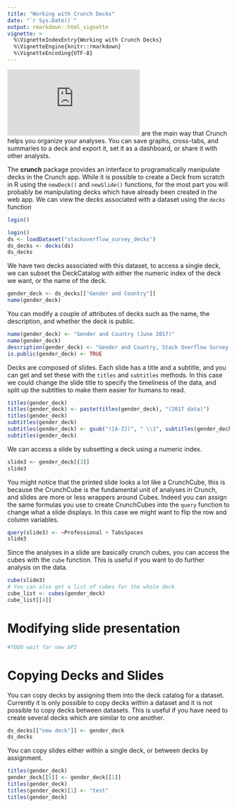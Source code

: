 ```yaml
---
title: "Working with Crunch Decks"
date: "`r Sys.Date()`"
output: rmarkdown::html_vignette
vignette: >
  %\VignetteIndexEntry{Working with Crunch Decks}
  %\VignetteEngine{knitr::rmarkdown}
  %\VignetteEncoding{UTF-8}
---
```


![Crunch Decks](https://support.crunch.io/crunch/crunch_saving-analyses.html) are the main way that Crunch helps you organize your analyses. You can save graphs, cross-tabs, and summaries to a deck and export it, set it as a dashboard, or share it with other analysts. 

The **crunch** package provides an interface to programatically manipulate decks in the Crunch app. While it is possible to create a Deck from scratch in R using the `newDeck()` and `newSlide()` functions, for the most part you will probably be manipulating decks which have already been created in the web app. We can view the decks associated with a dataset using the `decks` function

```r
login()
```


```r
login()
ds <- loadDataset("stackoverflow_survey_decks")
ds_decks <- decks(ds)
ds_decks
```
We have two decks associated with this dataset, to access a single deck, we can subset the DeckCatalog with either the numeric index of the deck we want, or the name of the deck. 

```r
gender_deck <- ds_decks[["Gender and Country"]]
name(gender_deck)
```

You can modify a couple of attributes of decks such as the name, the description, and whether the deck is public.

```r
name(gender_deck) <- "Gender and Country (June 2017)"
name(gender_deck)
description(gender_deck) <- "Gender and Country, Stack Overflow Survey as of 2017"
is.public(gender_deck) <- TRUE
```

Decks are composed of slides. Each slide has a title and a subtitle, and you can get and set these with the `titles` and `subtitles` methods. In this case we could change the slide title to specify the timeliness of the data, and split up the subtitles to make them easier for humans to read. 

```r
titles(gender_deck)
titles(gender_deck) <- paste(titles(gender_deck), "(2017 data)")
titles(gender_deck)
subtitles(gender_deck)
subtitles(gender_deck) <- gsub("([A-Z])", " \\1", subtitles(gender_deck))
subtitles(gender_deck)
```

We can access a slide by subsetting a deck using a numeric index. 

```r
slide3 <- gender_deck[[3]]
slide3
```

You might notice that the printed slide looks a lot like a CrunchCube, this is because the CrunchCube is the fundamental unit of analyses in Crunch, and slides are more or less wrappers around Cubes. Indeed you can assign the same formulas you use to create CrunchCubes into the `query` function to change what a slide displays. In this case we might want to flip the row and column variables. 


```r
query(slide3) <- ~Professional + TabsSpaces
slide3
```

Since the analyses in a slide are basically crunch cubes, you can access the cubes with the `cube` function. This is useful if you want to do further analysis on the data. 

```r
cube(slide3)
# You can also get a list of cubes for the whole deck
cube_list <- cubes(gender_deck)
cube_list[[4]]
```


# Modifying slide presentation
```r
#TODO wait for new API
```


# Copying Decks and Slides

You can copy decks by assigning them into the deck catalog for a dataset. Currently it is only possible to copy decks within a dataset and it is not possible to copy decks between datasets. This is useful if you have need to create several decks which are similar to one another. 

```r
ds_decks[["new deck"]] <- gender_deck
ds_decks
```

You can copy slides either within a single deck, or between decks by assignment. 

```r
titles(gender_deck)
gender_deck[[5]] <- gender_deck[[1]]
titles(gender_deck)
titles(gender_deck)[1] <- "test"
titles(gender_deck)
```

